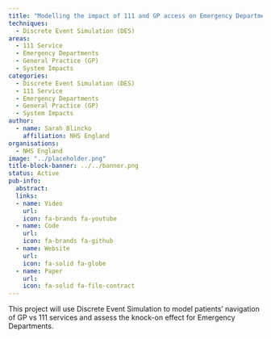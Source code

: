 ```yaml
---
title: "Modelling the impact of 111 and GP access on Emergency Departments"
techniques:
  - Discrete Event Simulation (DES)
areas:
  - 111 Service
  - Emergency Departments
  - General Practice (GP)
  - System Impacts
categories:
  - Discrete Event Simulation (DES)
  - 111 Service
  - Emergency Departments
  - General Practice (GP)
  - System Impacts
author:
  - name: Sarah Blincko
    affiliation: NHS England
organisations:
  - NHS England
image: "../placeholder.png"
title-block-banner: ../../banner.png
status: Active
pub-info:
  abstract:
  links:
  - name: Video
    url:
    icon: fa-brands fa-youtube
  - name: Code
    url:
    icon: fa-brands fa-github
  - name: Website
    url:
    icon: fa-solid fa-globe
  - name: Paper
    url:
    icon: fa-solid fa-file-contract
---
```


This project will use Discrete Event Simulation to model patients' navigation of GP vs 111 services and assess the knock-on effect for Emergency Departments.
